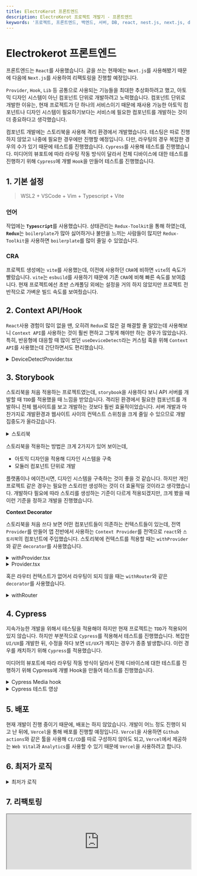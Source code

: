 ```yaml
---
title: ElectroKerot 프론트엔드
description: ElectroKerot 프로젝트 개발기 - 프론트엔드
keywords: '프로젝트, 프론트엔드, 백엔드, 서버, DB, react, nest.js, next.js, docker, 크롤링, 스크래핑, 포트폴리오'
---
```



# Electrokerot 프론트엔드

프론트엔드는 `React`를 사용했습니다. 글을 쓰는 현재에는 `Next.js`를 사용해봤기 때문에 다음에 `Next.js`를 사용하여 리팩토링을 진행할 예정입니다.

`Provider`, `Hook`, `Lib` 등 공통으로 사용되는 기능들을 최대한 추상화하려고 했고, 아토믹 디자인 시스템이 아닌 컴포넌트 단위로 개발하려고 노력했습니다.
컴포넌트 단위로 개발한 이유는, 현재 프로젝트가 단 하나의 서비스이기 때문에 재사용 가능한 아토믹 컴포넌트나 디자인 시스템이 필요하기보다는
서비스에 필요한 컴포넌트를 개발하는 것이 더 중요하다고 생각했습니다.

컴포넌트 개발에는 스토리북을 사용해 격리 환경에서 개발했습니다. 테스팅은 따로 진행하지 않았고 나중에 필요한 경우에만 진행할 예정입니다.
다만, 라우팅의 경우 복잡한 경우의 수가 있기 때문에 테스트를 진행했습니다. `Cypress`를 사용해 테스트를 진행했습니다. 미디어의 뷰포트에 따라
라우팅 작동 방식이 달라서 전체 디바이스에 대한 테스트를 진행하기 위해 `Cypress`에 개별 `Hook`을 만들어 테스트를 진행했습니다.

## 1. 기본 설정

> WSL2 + VSCode + Vim + Typescript + Vite

### 언어

작업에는 <b>`Typescript`</b>를 사용했습니다. 상태관리는 `Redux-Toolkit`을 통해 하였는데, <b>`Redux`</b>는 `boilerplate`가 많아
싫어하거나 불만을 느끼는 사람들이 많지만 `Redux-Toolkit`을 사용하면 `boilerplate`를 많이 줄일 수 있었습니다.

### CRA

프로젝트 생성에는 `vite`를 사용했는데, 이전에 사용하던 `CRA`에 비하면 `vite`의 속도가 빨랐습니다. `vite`는 `esbuild`를 사용하기 때문에
기존 `CRA`에 비해 빠른 속도를 보여줍니다. 현재 프로젝트에선 초반 스캐폴딩 외에는 설정을 거의 하지 않았지만 프로젝트 전반적으로
가벼운 빌드 속도를 보여줬습니다.

## 2. Context API/Hook

`React`사용 경험이 많이 없을 땐, 오히려 `Redux`로 많은 걸 해결할 줄 알았는데 사용해보니 `Context API`를 사용하는 것이 훨씬 편하고 그렇게 해야만 하는 경우가 많았습니다.
특히, 반응형에 대응할 때 많이 썼던 `useDeviceDetect`라는 커스텀 훅을 위해 `Context API`를 사용했는데 간단하면서도 편리했습니다.

<details>
  <summary>DeviceDetectProvider.tsx</summary>
  ```tsx DeviceDetectProvider.tsx
  export type DeviceType =
    | 'mobile'
    | 'foldable'
    | 'tablet'
    | 'desktopSmall'
    | 'desktopLarge'
  const DeviceDetectContext = createContext<DeviceType>('desktopLarge')
  
  export const DeviceDetectContextProvider = ({
    children
  }: {
    children: ReactNode
  }) => {
    const [device, setDevice] = useState<DeviceType>(getDevice())
    useEffect(() => {
      const handleResize = () => {
        // get current device type
        const device = getDevice()
        // set new device type
        setDevice(device)
      }
      window.addEventListener('resize', handleResize)
      return () => {
        window.removeEventListener('resize', handleResize)
      }
    }, [])
    return (
      <DeviceDetectContext.Provider value={device}>
        {children}
      </DeviceDetectContext.Provider>
    )
  }
  ```
</details>

<details>
  <summary>useDeviceDetect.tsx</summary>

```tsx useDeviceDetect.tsx
// This hook is used to get the device type and to check if the device is mobile, foldable, tablet, desktopSmall or desktopLarge
export const useDeviceDetect = () => {
  const device = useContext(DeviceDetectContext)

  return {
    device: useContext<DeviceType>(DeviceDetectContext),
    isMobile: useMemo(() => device === 'mobile', [device]),
    isFoldable: useMemo(() => device === 'foldable', [device]),
    isTablet: useMemo(() => device === 'tablet', [device]),
    isDesktopSmall: useMemo(() => device === 'desktopSmall', [device]),
    isDesktopLarge: useMemo(() => device === 'desktopLarge', [device]),
    isMobileFriendly: useMemo(
      () => ['mobile', 'foldable'].includes(device || ''),
      [device]
    ),
    isDesktopFriendly: useMemo(
      () => ['tablet', 'desktopSmall', 'desktopLarge'].includes(device || ''),
      [device]
    ),
    isDesktop: useMemo(
      () => ['desktopSmall', 'desktopLarge'].includes(device || ''),
      [device]
    )
  }
}
```

</details>

## 3. Storybook

스토리북을 처음 적용하는 프로젝트였는데, `storybook`을 사용하다 보니 API 서버를 개발할 때 `TDD`를 적용했을 때 느낌을 받았습니다.
격리된 환경에서 필요한 컴포넌트를 개발하니 전체 웹사이트를 보고 개발하는 것보다 훨씬 효율적이었습니다. 서버 개발과 마찬가지로
개발환경과 웹사이트 사이의 컨텍스트 스위칭을 크게 줄일 수 있으므로 개발 집중도가 올라갔습니다.

<details>
  <summary>스토리북</summary>
  https://63dd20176a04b143f58e1507-ecxmgkhxwl.chromatic.com/
</details>

스토리북을 적용하는 방법은 크게 2가지가 있어 보이는데,

- 아토믹 디자인을 적용해 디자인 시스템을 구축
- 모듈러 컴포넌트 단위로 개발

플랫폼이나 에이전시면, 디자인 시스템을 구축하는 것이 좋을 것 같습니다.
하지만 개인 프로젝트 같은 경우는 필요한 스토리만 생성하는 것이 더 효율적일 것이라고 생각했습니다.
개발하다 필요에 따라 스토리를 생성하는 기준이 다르게 적용되겠지만, 크게 봤을 때
이런 기준을 정하고 개발을 진행했습니다.

**Context Decorator**

스토리북을 처음 쓰다 보면 어떤 컴포넌트들이 의존하는 컨텍스트들이 있는데,
전역 `Provider`를 만들어 앱 전반에서 사용하는 `Context Provider`를 전역으로 `react`와 `스토리북`의 컴포넌트에
주입했습니다. 스토리북에 컨텍스트를 적용할 때는 `withProvider`와 같은 `decorator`를 사용했습니다.

<details>
  <summary>withProvider.tsx</summary>
  ```ts withProvider.tsx
  export const withProvider = (Story: Story) => {
    return (
      <Provider>
        <Story />
      </Provider>
    )
  }
  ```
</details>

<details>
  <summary>Provider.tsx</summary>
  ```tsx Provider.tsx
  type ProviderType = {
    children: JSX.Element
  }
  export const Provider = ({ children }: ProviderType) => (
    <Suspense
      fallback={
        <div>
          <h1>Loading...</h1>
        </div>
      }
    >
      <StoreProvider>
        <DeviceProvider>
          <CustomThemeProvider theme={getTheme('light')}>
            <CustomProvider>{children}</CustomProvider>
          </CustomThemeProvider>
        </DeviceProvider>
      </StoreProvider>
    </Suspense>
  )
  ```

</details>

혹은 라우터 컨텍스트가 없어서 라우팅이 되지 않을 때는 `withRouter`와 같은 `decorator`를 사용했습니다.

<details>
  <summary>withRouter</summary>
  ```tsx withRouter.tsx
  type RouterOption = Pick<Parameters<typeof createMemoryRouter>, '1'>[1]
  type WithRouterProps = {
    path: string
    options?: RouterOption
  }
  export const withRouter = ({ path, options }: WithRouterProps) => {
    return function withRouterDecorator(Story: Story) {
      return (
        <MemoryRouter {...options}>
          <Routes>
            {path ? <Route path={path} element={<Story />} /> : null}
            <Route path="*" element={<Story />} />
          </Routes>
        </MemoryRouter>
      )
    }
  }
  ```
</details>

## 4. Cypress

지속가능한 개발을 위해서 테스팅을 적용해야 하지만 현재 프로젝트는 `TDD`가 적용되어 있지 않습니다.
하지만 부분적으로 `Cypress`를 적용해서 테스트를 진행했습니다. 복잡한 `UI/UX`를 개발한 뒤,
수정을 하다 보면 `UI/UX`가 깨지는 경우가 종종 발생합니다. 이런 경우를 캐치하기 위해 `Cypress`를 적용했습니다.

미디어의 뷰포트에 따라 라우팅 작동 방식이 달라서 전체 디바이스에 대한 테스트를 진행하기 위해 Cypress에 개별 Hook을 만들어 테스트를 진행했습니다.

<details>
<summary>Cypress Media hook</summary>

```ts media.cy.ts
type TestParams = {
  device: Exclude<DeviceType, null>
  deviceGroup: DeviceGroup
}
type Test = (params: TestParams) => void

export function withMedia(test: Test, devices?: Array<DeviceType>) {
  // Copy Viewports to avoid mutating it
  const viewports = Object.assign({}, Viewports)

  // If 'devices' is not provided, run test against all devices
  devices = (
    devices && devices?.length !== 0 ? devices : Object.keys(Viewports)
  ) as Array<DeviceType>

  devices.forEach(device => {
    if (!device) {
      return
    }

    // Type force casting: 'deviceGroup' will never be undefined even though it returns undefined when nothing matched
    const deviceGroup = getDeviceGroup(device) as DeviceGroup

    it(`${device}: `, () => {
      // Change the viewport size to the device's size
      cy.viewport(viewports[device].width, viewports[device].height)

      // Run test under the device's viewport
      test({
        device,
        deviceGroup
      })
    })
  })
}
```

</details>

<details>
  <summary>Cypress 테스트 영상</summary>
  <Video src="https://res.cloudinary.com/do1z0ciw0/video/upload/v1676404543/login.cy.ts_ljcsof.mp4" />
</details>

## 5. 배포

현재 개발이 진행 중이기 때문에, 배포는 하지 않았습니다.
개발이 어느 정도 진행이 되고 난 뒤에, `Vercel`을 통해 배포를 진행할 예정입니다.
`Vercel`을 사용하면 `Github actions`와 같은 툴을 사용해 `CI/CD`를 따로 구성하지 않아도 되고, `Vercel`에서 제공하는
`Web Vital`과 `Analytics`를 사용할 수 있기 때문에 `Vercel`을 사용하려고 합니다.

## 6. 최저가 로직

<details>
  <summary>최저가 로직</summary>

    처음 최저가를 찾아주는 로직을 만들려고 했을 때, 전혀 감이 오지 않았습니다. 심지어 가능한가도 의문이 들었습니다.
    여러 가지 알고리즘도 들춰보고 검색해봤지만 결국 전체 경우의 수를 다 구해보는 방법 외에는
    최저가를 찾아주는 방법이 없다는 것을 알게 되었습니다. 그래서 전체 경우의 수를 구하는 로직을 만들었습니다.

    하지만 경우의 수가 너무 많았습니다. 예를 들어, 3개의 부품이 있는데, 각각 [3곳, 4곳, 5곳]의 판매처가 있다고 가정하면, 경우의 수는 3 \* 4 \* 5 = 60 입니다.
    보통 7개의 부품이 있고 각각 15개 이상의 판매처가 있으니 경우의 수는 15^7 = 3,874,204,841 입니다.
    현재 로직으로는 브라우저에서 최대 10,000,000을 넘어가는 연산이 실행되면 브라우저가 다운되는 것으로 파악되었습니다. 테스트를 진행한
    컴퓨터 스펙에 따라 다르겠지만 일단 현재 기준으로, 10,000,000번의 연산을 넘기면 안 된다는 것을 알 수 있었고,
    이 이상은 시간을 너무 많이 소모됩니다. 대략 5초 이상 걸리기 때문에 이 범위를 넘어서지 않게끔 파라미터를 조절해야 했습니다.

    결국 전체 경우의 수는 찾아야 하지만 10,000,000번의 연산을 넘기면 안 되니 전처리를 통해
    경우의 수를 줄이는 방법을 이용했습니다. 파라미터로 전체 판매처를 다 고려하는 것은 효율적이지 못 하니, 부품마다
    최저가를 찾고 이 최저가에 택배 비용을 더해 이것보다 높은 가격을 가진 판매처를 제외하고 최저가를 찾는 방법을 사용했습니다.
    택배 비용을 더 한 가격보다 비싼 가격의 부품은 그냥 최저가의 부품을 따로 시키면 되기 때문에, 최저가 묶음을 찾아주는
    목록에서 제외해도 됩니다. 이렇게 하면 경우의 수를 줄일 수 있습니다.

    ```ts
      // Preprocess
      // 1. Find product with lowest price and shipping cost (=lowest_offer)
      // 2. Filter product with
      //    price greater than lowest_offer (lowest_offer <= product_price)
      //    price that is not lowest and that cannot be packaged or bundled (has only 1 overlapping vendor when ordering more than 2 parts)
      // 3. The more preprocessing logics, the less time to find feasible combinations ...

      // In real, these values are in one matrix
      // They can be separted into 3 matrixes like below or
      // just use as they are
      const product_price = [
        [3000, 3000, 3500, 5000, 4000, 3000, 3500, 2500],
        [3500, 4000, 4500, 5500, 5000, 3500, 4000, 3000],
        [2000, 3000, 2500, 4500, 3000, 2000, 2500, 1500],
        [1000, 1000, 3000, 3000, 3500, 1000, 3000, 2000],
        [1000, 3000, 3000, 3000, 2500, 1000, 3000, 2000],
        [2000, 3000, 2500, 4500, 3000],
        [1000, 1000, 3000, 3000, 3500],
        [1000, 3000, 3000, 3000, 2500],
        [1000, 1000, 3000, 3000, 3500],
        [2000, 3000, 2500, 4500, 3000]
      ]
      const vendors = [
        [3, 4, 2, 1, 0, 5, 7, 8],
        [1, 7, 5, 2, 3, 4, 6, 0],
        [5, 1, 0, 6, 7, 2, 3, 4],
        [1, 3, 8, 5, 2, 4, 6, 7],
        [1, 7, 5, 2, 3, 4, 6, 0],
        [5, 1, 0, 6, 7],
        [1, 3, 8, 5, 2],
        [5, 1, 0, 6, 7],
        [5, 1, 0, 6, 7],
        [5, 1, 0, 6, 7]
      ]
      const shipping_costs = {
        0: 0,
        1: 3000,
        2: 0,
        3: 0,
        4: 2000,
        5: 2000,
        6: 3000,
        7: 0,
        8: 0,
        9: 2500
      }

      // In the entire selected products list, which vendors sells the most products?
      // e.g. cpu: 'vendor A', 'vendor B', 'vendor C'
      //      memory: 'vendor A', 'vendor B'
      //      gpu: 'vendor A'
      // result: { 'vendor A': 3, 'vendor B': 2, 'vendor C': 1 }
      // Among the lowest products, selecting the product from 'vendor A' will
      // result in the lowest price
      const overlapping_vendors = vendors.reduce(
        (vendorList, parts) =>
          parts.reduce(
            (vendorList, vendor) => ({
              ...vendorList,
              [vendor]: vendorList[vendor] + 1 || 1
            }),
            vendorList
          ),
        {}
      )

      // Returns the cost of the given products combination
      const getTotalCost = productsList => {
        let productsCost = 0
        const usedVendors = new Set()
        productsList.forEach(product => {
          const [price, vendor] = product
          usedVendors.add(vendor)
          productsCost += price
        })
        const shippingCost = Array.from(usedVendors).reduce(
          (shippingCost, vendor) => shippingCost + +shipping_costs[vendor],
          0
        )
        return productsCost + shippingCost
      }

      // Combine product price matrix and the shipping cost matrix
      const product_price_with_shipping = product_price.map((products, i) =>
        products.map((price, j) => +price + shipping_costs[vendors[i][j]])
      )

      // Get rough estimate of the lowest price
      const priceFilter = product_price_with_shipping

        // Iterate through each part category
        .reduce((sum, products, i) => {
          // Find the lowest price of the part category
          const lowestPrice = Math.min(...products)
          // Get the indexes of the products with lowest price
          const lowestPriceIndexes = products
            .map((price, j) => (price === lowestPrice ? j : undefined))
            .filter(e => e !== undefined)

          // Among the lowest price products, find the one with the most overlapping vendors
          const lowestPriceIndexesSortedByMostOverlappingVendors =
            lowestPriceIndexes.sort((a, b) => {
              const aOverlappingVendors = overlapping_vendors[vendors[i][a]]
              const bOverlappingVendors = overlapping_vendors[vendors[i][b]]
              return bOverlappingVendors - aOverlappingVendors
            })

          // Pick product with the lowest price and the most overlapping vendors
          return sum + products[lowestPriceIndexesSortedByMostOverlappingVendors[0]]
        }, 0)

      // Variable to store all the combinations generated
      const generatedCombinations = []

      // Variable to tempoarily store the selected parts just like a cart
      const selectedParts = []

      // Core: Recursive function to find all the combinations
      function selectPart(currentPart = 0) {
        if (product_price.length <= currentPart) {
          const totalCost = getTotalCost(selectedParts)
          if (totalCost <= priceFilter) {
            generatedCombinations.push([...selectedParts])
          }
          return
        }
        for (let i = 0; i < product_price[currentPart].length; i++) {
          selectedParts.push([product_price[currentPart][i], vendors[currentPart][i]])
          selectPart(currentPart + 1)
          selectedParts.pop()
        }
      }

      // Get the total operations needed to find all the combinations
      const totalOperation = product_price.reduce(
        (total, products) => total * products.length,
        1
      )
      console.log(
        `Total operation: ${String(totalOperation).replace(
          /\B(?=(\d{3})+(?!\d))/g,
          ','
        )}`
      )

      // Measuring the time of calcuation
      console.time()
      selectPart()
      console.timeEnd()

      // Length of all the combinations
      console.log(generatedCombinations.length)

      // Get the feasible combinations
      const getFeasibleLists = result =>
        result.filter(e => getTotalCost(e) <= priceFilter)
      const feasibleCombinations = getFeasibleLists(generatedCombinations)

      // Sort the combinations in ascending order of total cost
      const sortLists = list =>
        list.sort((a, b) => {
          return getTotalCost(a) - getTotalCost(b)
        })
      const sortedCombinations = sortLists(feasibleCombinations)

      // Convert the combinations to numbers list
      const result = sortedCombinations.map(list => getTotalCost(list))

      // Print the result
      // Lowest price combinations
      console.log(sortedCombinations[0])
      // Lowest price
      console.log(result[0])
    ```

</details>

## 7. 리팩토링

<iframe
  style={{
    border: '1px solid rgba(0, 0, 0, 0.1)'
  }}
  width="100%"
  height={750}
  src="https://stackblitz.com/edit/react-2vx54t?devToolsHeight=33&embed=1&file=src/App.js&hideExplorer=1&hideNavigation=1&view=preview"
/>

<i>콘솔 열기: Editor 클릭 후 Preview 클릭</i>

**원본 코드**

<CH.Spotlight>

<CH.Code>

```js logic.js focus=9:14
function selectPart(currentPart = 0) {
  if (product_price.length <= currentPart) {
    const totalCost = getTotalCost(selectedParts)
    if (totalCost <= priceFilter) {
      generatedCombinations.push([...selectedParts])
    }
    return
  }

  for (let i = 0; i < product_price[currentPart].length; i++) {
    selectedParts.push([product_price[currentPart][i], vendors[currentPart][i]])
    selectPart(currentPart + 1)
    selectedParts.pop()
  }
}
```

---

```js 부품목록 focus=12

const product_price =
  [3000, 3000, 3500, 5000, 4000, 3000, 3500, 2500],
  [3500, 4000, 4500, 5500, 5000, 3500, 4000, 3000],
  [2000, 3000, 2500, 4500, 3000, 2000, 2500, 1500],
  [1000, 1000, 3000, 3000, 3500, 1000, 3000, 2000],
  [1000, 3000, 3000, 3000, 2500, 1000, 3000, 2000],
  [2000, 3000, 2500, 4500, 3000],
  [1000, 1000, 3000, 3000, 3500],
  [1000, 3000, 3000, 3000, 2500],
  [1000, 1000, 3000, 3000, 3500],
  [2000, 3000, 2500, 4500, 3000]
]
```

</CH.Code>

---

다른 부품 카테고리 순회하기

처음 함수가 시작되면, 카테고리의 첫 번째에 있는 부품을 선택한 후, 부품의 마지막 카테고리까지 선택하며 내려갑니다.
다음 카테고리가 없다는 말은, 현재 조합이 완성되었다는 뜻이므로, 'generatedCombinations'에 추가합니다.

<CH.Code>

```js logic.js focus=2:8
function selectPart(currentPart = 0) {
  if (product_price.length <= currentPart) {
    const totalCost = getTotalCost(selectedParts)
    if (totalCost <= priceFilter) {
      generatedCombinations.push([...selectedParts])
    }
    return
  }

  for (let i = 0; i < product_price[currentPart].length; i++) {
    selectedParts.push([product_price[currentPart][i], vendors[currentPart][i]])
    selectPart(currentPart + 1)
    selectedParts.pop()
  }
}
```

---

```js 부품목록 focus=2[4:7],3[4:7],4[4:7],5[4:7],6[4:7],7[4:7],8[4:7],9[4:7],10[4:7],11[4:7]
const product_price =
  [3000, 3000, 3500, 5000, 4000, 3000, 3500, 2500],
  [3500, 4000, 4500, 5500, 5000, 3500, 4000, 3000],
  [2000, 3000, 2500, 4500, 3000, 2000, 2500, 1500],
  [1000, 1000, 3000, 3000, 3500, 1000, 3000, 2000],
  [1000, 3000, 3000, 3000, 2500, 1000, 3000, 2000],
  [2000, 3000, 2500, 4500, 3000],
  [1000, 1000, 3000, 3000, 3500],
  [1000, 3000, 3000, 3000, 2500],
  [1000, 1000, 3000, 3000, 3500],
  [2000, 3000, 2500, 4500, 3000]
]
```

</CH.Code>

---

같은 카테고리, 가격 다른 부품 순회하기

같은 부품이지만 가격이 다른 부품을 선택하며 순회합니다.

</CH.Spotlight>

처음 코드를 작성할 때, 이 문제를 위한 알고리즘은 없다는 걸 알게 되었습니다.
여기 너무 몰입한 나머지 최적화를 위한 알고리즘을 생각하지 못했습니다.
문제 해결 알고리즘이 없는 것뿐이지 최적화를 위한 알고리즘은 여전히 존재합니다.
심지어 이미 현재 코드에 존재하는 코드를 이용해 최적화를 할 수 있습니다.

**리팩토링 #1**

<CH.Section>

```js logic.js focus=2:8
function selectPart(currentPart = 0) {
  if (product_price.length <= currentPart) {
    const totalCost = getTotalCost(selectedParts)
    if (totalCost <= priceFilter) {
      generatedCombinations.push([...selectedParts])
    }
    return
  }

  for (let i = 0; i < product_price[currentPart].length; i++) {
    selectedParts.push([product_price[currentPart][i], vendors[currentPart][i]])
    selectPart(currentPart + 1)
    selectedParts.pop()
  }
}
```

완성된 조합을 배열에 추가하는 부분입니다. [초기 코드에서 `priceFilter`라는 대략적인 필터를 거쳤습니다.](focus://4[5:34])
하지만 최적화라고 생각은 하지 않았고 대략적인 최저값보다 높은 가격은
굳이 넣을 필요가 없다는 생각에 작성한 코드였습니다.

잘 생각해보면 이런 재귀 트리를 타고 내려가는 과정에서, 만약 현재 조합의 가격이 `priceFilter`보다 높다면,
이 조합은 더 이상 탐색할 필요가 없었습니다. 왜냐하면, 이 조합의 하위 조합은 모두 `priceFilter`보다 높기 때문입니다.

</CH.Section>

```js logic.js focus=2:4
function selectPart(currentPart = 0) {
  if (getTotalCost(selectedParts) > priceFilter) {
    return
  }

  if (product_price.length <= currentPart) {
    const totalCost = getTotalCost(selectedParts)
    if (totalCost <= priceFilter) {
      generatedCombinations.push([...selectedParts])
    }
    return
  }

  for (let i = 0; i < product_price[currentPart].length; i++) {
    selectedParts.push([product_price[currentPart][i], vendors[currentPart][i]])
    selectPart(currentPart + 1)
    selectedParts.pop()
  }
}
```

이렇게 하면 트리를 내려가는 과정에서, `priceFilter`보다 높은 조합은 탐색하지 않게 됩니다.
조금 더 개선해보자면, `getTotalCost`의 구현 방식에 따라 다르겠지만, 연산이 개입하기 때문에
이를 최적화할 수 있습니다. 함수를 통해 값을 구하기 보다는 이전과 현재 재귀함수의 콜스택을 이용해 값을 가져오는 것이
더 효율적일 수 있습니다.

```js logic.js focus=1[38:66],2,15,16,18[33:76]
function selectPart(currentPart = 0, currentCombinationsPrice = 0) {
  if (currentCombinationsPrice > priceFilter) return

  if (product_price.length <= currentPart) {
    // This takes more time than the below, why?
    // if (currentCombinationsPrice <= priceFilter) {
    const totalCost = getTotalCost(selectedParts)
    if (totalCost <= priceFilter) {
      generatedCombinations.push([...selectedParts])
    }
    return
  }

  for (let i = 0; i < product_price[currentPart].length; i++) {
    const currentPartPrice = product_price[currentPart][i]
    const currentPartVendor = vendors[currentPart][i]
    selectedParts.push([currentPartPrice, currentPartVendor])
    selectPart(currentPart + 1, currentCombinationsPrice + currentPartPrice)
    selectedParts.pop()
  }
}
```

이렇게 하면 재귀 트리 순회의 과정에서 `깊이` 부분을 최적화 할 수 있습니다.

**리팩토링 #2**

잘 생각해보면 `깊이`를 순회할지 말지를 결정해서 최적화를 했다면, `넓이`를 순회할지 말지를 결정해서
최적화를 할 수도 있습니다.

```js logic.js focus=18:20
function selectPart(currentPart = 0, currentCombinationsPrice = 0) {
  if (currentCombinationsPrice > priceFilter) return

  if (product_price.length <= currentPart) {
    // This takes more time than the below, why?
    // if (currentCombinationsPrice <= priceFilter) {
    const totalCost = getTotalCost(selectedParts)
    if (totalCost <= priceFilter) {
      generatedCombinations.push([...selectedParts])
    }
    return
  }

  for (let i = 0; i <br product_price[currentPart].length; i++) {
    const currentPartPrice = product_price[currentPart][i]
    const currentPartVendor = vendors[currentPart][i]

    if (currentCombinationsPrice + currentPartPrice > priceFilter) {
      continue
    }

    selectedParts.push([currentPartPrice, currentPartVendor])
    selectPart(currentPart + 1, currentCombinationsPrice + currentPartPrice)
    selectedParts.pop()
  }
}
```

이 부분에서 현재 조합에 현재 부품을 더했을 때 `priceFilter`보다 높다면, 이 부품을 선택하지 않고
다음 부품을 선택하도록 하면 됩니다. 그렇게 되면 현재 부품을 포함한 아래의 트리는 모두 탐색하지 않게 됩니다.

처음에 이 문제에 적용할 수 있는 알고리즘이 없다는 사실에 너무 몰입한 나머지
최적화 자체에 대해서도 생각하지 못했었습니다. 데이터에 대한 최적화는 생각했지만 연산 트리 혹은 재귀 트리에 대한 최적화는
생각하지 못했었습니다. 앞으론 이런 부분에 대해서도 고민해보면 좋을 것 같습니다.

<br />

**100,000,000번의 연산 기준**
| 코드 | 평균 시간 | 비율 |
| ---------- | --------- | --------- |
| 원본 | 25초 | |
| 리팩토링#1 | 0.9초 | 25배 |
| 리팩토링#2 | 0.6초 | 1.5배 |

<i>환경: 5800x, 32GB</i>
